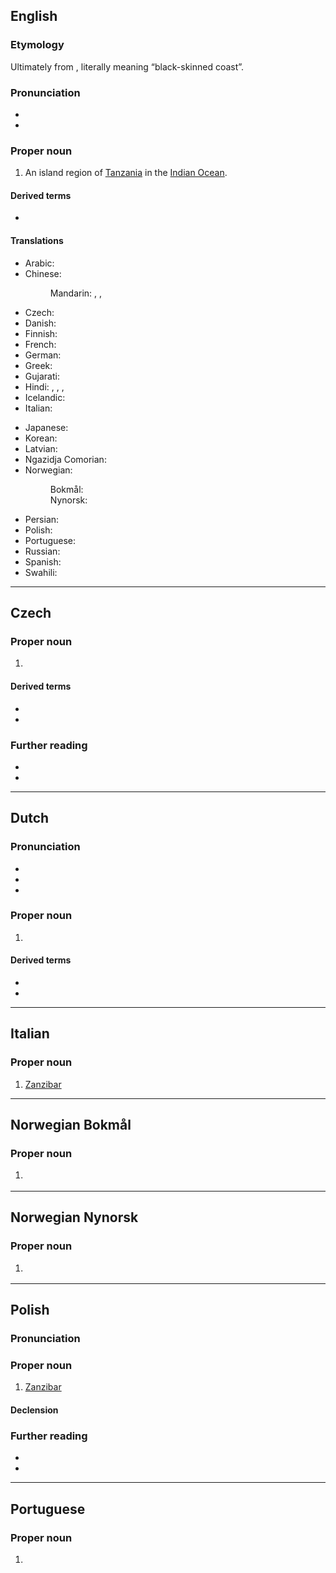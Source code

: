 {{also|zanzibar}}
==English==
{{wikipedia}}

===Etymology===
Ultimately from {{der|en|fa|زنگبار|tr=zangibâr}}, literally meaning “black-skinned coast”.

===Pronunciation===
* {{IPA|en|/ˈzænzɪbɑː(ɹ)/}}
* {{audio|en|LL-Q1860 (eng)-Vealhurl-Zanzibar.wav|Audio (UK)}}

===Proper noun===
{{en-proper noun}}

# An island region of [[Tanzania]] in the [[Indian Ocean]].

====Derived terms====
* {{l|en|Zanzibari}}

====Translations====
{{trans-top|island region}}
* Arabic: {{t|ar|زَنْجِبَار|m}}
* Chinese:
*: Mandarin: {{t+|cmn|桑給巴爾|sc=Hani}}, {{t+|cmn|桑给巴尔|tr=Sāngjǐbā'ěr|sc=Hani}}, {{t|cmn|佔吉巴|tr=Zhànjíbā|sc=Hani}}
* Czech: {{t+|cs|Zanzibar|m}}
* Danish: {{t|da|Zanzibar}}
* Finnish: {{t|fi|Sansibar}}
* French: {{t+|fr|Zanzibar|m}}
* German: {{t+|de|Sansibar|n}}
* Greek: {{t|el|Ζανζιβάρη|sc=Grek}}
* Gujarati: {{t|gu|જંગબાર|n}}
* Hindi: {{t|hi|जंगबार}}, {{t+|hi|जंग|m}}, {{t|hi|ज़ंग|m}}, {{t|hi|ज़ंगीबार|m}}
* Icelandic: {{t+|is|Sansibar}}
* Italian: {{t|it|Zanzibar}}
{{trans-mid}}
* Japanese: {{t|ja|ザンジバル|tr=Zanjibaru|sc=Jpan}}
* Korean: {{t|ko|^잔지바르|sc=Kore}}
* Latvian: {{t|lv|Zanzibāra|f}}
* Ngazidja Comorian: {{t|zdj|Ungudja}}
* Norwegian:
*: Bokmål: {{t|nb|Zanzibar}}
*: Nynorsk: {{t|nn|Zanzibar}}
* Persian: {{t+|fa|زنگبار|tr=zangebâr}}
* Polish: {{t+|pl|Zanzibar|m}}
* Portuguese: {{t+|pt|Zanzibar|m|f}}
* Russian: {{t+|ru|Занзиба́р|m}}
* Spanish: {{t+|es|Zanzíbar|m}}
* Swahili: {{t+|sw|Unguja}}
{{trans-bottom}}

----

==Czech==

===Proper noun===
{{cs-proper noun|g=m}}

# {{l|en|Zanzibar}}

====Derived terms====
* {{l|cs|Zanzibarec}}
* {{l|cs|zanzibarský}}

===Further reading===
* {{R:KNLA}}
* {{R:SSJC}}

----

==Dutch==
{{wp|lang=nl}}

===Pronunciation===
* {{IPA|nl|/ˈzɑn.ziˌbɑr/}}
* {{audio|nl|Nl-Zanzibar.ogg|Audio}}
* {{hyphenation|nl|Zan|zi|bar}}

===Proper noun===
{{nl-proper noun|}}

# {{l|en|Zanzibar}}

====Derived terms====
* {{l|nl|Zanzibarees}}
* {{l|nl|Zanzibari}}

----

==Italian==

===Proper noun===
{{it-proper noun|f}}

# [[#English|Zanzibar]]

----

==Norwegian Bokmål==
{{wp|lang=no}}

===Proper noun===
{{head|nb|proper noun}}

# {{l|en|Zanzibar}} {{c|nb|Africa|Islands}}

----

==Norwegian Nynorsk==
{{wp|lang=nn}}

===Proper noun===
{{head|nn|proper noun}}

# {{l|en|Zanzibar}} {{c|nn|Africa|Islands}}

----

==Polish==
{{wp|lang=pl}}

===Pronunciation===
{{pl-p|Zan'z-i.bar|a=LL-Q809 (pol)-Poemat-Zanzibar.wav|h=Zan.zi.bar|r=ibar}}

===Proper noun===
{{head|pl|proper noun|g=m}}

# [[#English|Zanzibar]]

====Declension====
{{pl-decl-noun-sing|Zanzibar|Zanzibaru|Zanzibarowi|Zanzibar|Zanzibarem|Zanzibarze|Zanzibarze}}

===Further reading===
* {{R:pl:WSJP}}
* {{R:pl:PWN}}

{{C|pl|Islands}}

----

==Portuguese==

===Proper noun===
{{pt-proper noun|m|g2=f}}

# {{place|pt|island|off the coast of|c/Tanzania|t1=Zanzibar}}